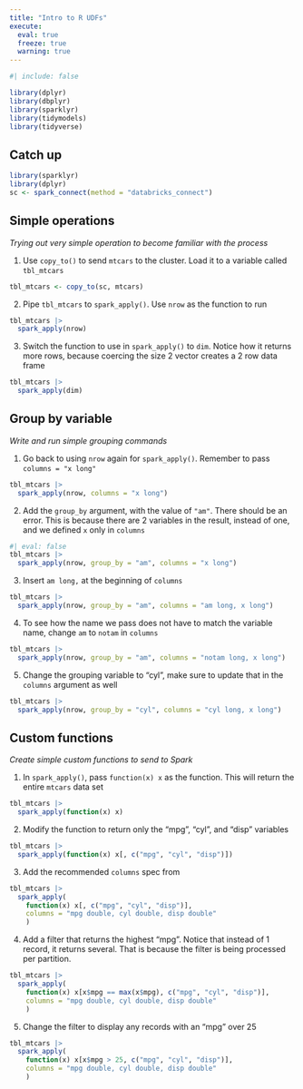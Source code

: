 ```yaml
---
title: "Intro to R UDFs"
execute: 
  eval: true
  freeze: true
  warning: true
---
```


```r
#| include: false

library(dplyr)
library(dbplyr)
library(sparklyr)
library(tidymodels)
library(tidyverse)
```

## Catch up {.unnumbered}

```r
library(sparklyr)
library(dplyr)
sc <- spark_connect(method = "databricks_connect")
```

## Simple operations
*Trying out very simple operation to become familiar with the process*

1. Use `copy_to()` to send `mtcars` to the cluster. Load it to a variable called
`tbl_mtcars`

```r
tbl_mtcars <- copy_to(sc, mtcars)
```

2. Pipe `tbl_mtcars` to `spark_apply()`. Use `nrow` as the function to run

```r
tbl_mtcars |> 
  spark_apply(nrow)
```

3. Switch the function to use in `spark_apply()` to `dim`. Notice how it
returns more rows, because coercing the size 2 vector creates a 2 row data frame

```r
tbl_mtcars |> 
  spark_apply(dim)
```

## Group by variable
*Write and run simple grouping commands*


1. Go back to using `nrow` again for `spark_apply()`. Remember to 
pass `columns = "x long"`

```r
tbl_mtcars |> 
  spark_apply(nrow, columns = "x long")
```

2. Add the `group_by` argument, with the value of `"am"`. There should be an 
error. This is because there are 2 variables in the result, instead of one, and
we defined `x` only in `columns`

```r
#| eval: false
tbl_mtcars |> 
  spark_apply(nrow, group_by = "am", columns = "x long")
```

3. Insert `am long,` at the beginning of `columns`

```r
tbl_mtcars |> 
  spark_apply(nrow, group_by = "am", columns = "am long, x long")
```
4. To see how the name we pass does not have to match the variable name, change
`am` to `notam` in `columns`

```r
tbl_mtcars |> 
  spark_apply(nrow, group_by = "am", columns = "notam long, x long")
```

5. Change the grouping variable to "cyl", make sure to update that in the `columns`
argument as well

```r
tbl_mtcars |> 
  spark_apply(nrow, group_by = "cyl", columns = "cyl long, x long")
```


## Custom functions
*Create simple custom functions to send to Spark*

1. In `spark_apply()`, pass `function(x) x` as the function. This will 
return the entire `mtcars` data set 

```r
tbl_mtcars |> 
  spark_apply(function(x) x)
```
2. Modify the function to return only the "mpg", "cyl", and "disp" variables

```r
tbl_mtcars |> 
  spark_apply(function(x) x[, c("mpg", "cyl", "disp")])
```
3. Add the recommended `columns` spec from 

```r
tbl_mtcars |> 
  spark_apply(
    function(x) x[, c("mpg", "cyl", "disp")], 
    columns = "mpg double, cyl double, disp double"
    )
```

4.  Add a filter that returns the highest "mpg". Notice that instead of 1
record, it returns several. That is because the filter is being
processed per partition. 

```r
tbl_mtcars |> 
  spark_apply(
    function(x) x[x$mpg == max(x$mpg), c("mpg", "cyl", "disp")], 
    columns = "mpg double, cyl double, disp double"
    )
```


5. Change the filter to display any records with an "mpg" over 25

```r
tbl_mtcars |> 
  spark_apply(
    function(x) x[x$mpg > 25, c("mpg", "cyl", "disp")], 
    columns = "mpg double, cyl double, disp double"
    )
```


